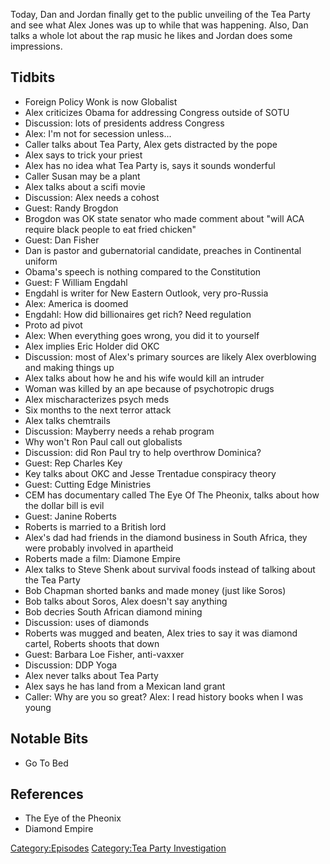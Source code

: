 {{Episode
    | title             = Feb. 25-March 1, 2009
    | caption           = [https://knowledgefight.libsyn.com/knowledge-fight-feb-25-march-1-2009 Listen to this episode on Libsyn]
    | episodeNumber     = 200
    | length            = 02:46:43
    | airDate           = September 3, 2018
    | coverageStartDate = February 25, 2009
    | coverageEndDate   = March 1, 2009
    | episodeType       = [[:Category:Tea Party Investigation|Tea Party Investigation]]
    | appearance        = [[Caller Susan]], [[Randy Brogdon]], [[Dan Fisher]], [[F William Engdahl]], [[Eric Holder]], [[Ron Paul]], [[Don Black]], [[Make Pardue]], [[Mike Howell]], [[Patrick Johns]], [[John Connelly]], [[David Duke]], [[JW Kirkpatrick]], [[Charles Key]], [[Jesse Trentadue]], [[Kenneth Trentadue]], [[Richard Lee Guthrie]], [[Cutting Edge Ministries]], [[Janine Roberts]], [[Steve Shenk]], [[Bob Chapman]]
    | previousEpisode   = [[199: August 29, 2018]]
    | nextEpisode       = [[201: A New Messiah and The Plunger Toss]]
}}

{{Stub}}

Today, Dan and Jordan finally get to the public unveiling of the Tea Party and see what Alex Jones was up to while that was happening. Also, Dan talks a whole lot about the rap music he likes and Jordan does some impressions.

==Tidbits==

*Foreign Policy Wonk is now Globalist
*Alex criticizes Obama for addressing Congress outside of SOTU
*Discussion: lots of presidents address Congress
*Alex: I'm not for secession unless...
*Caller talks about Tea Party, Alex gets distracted by the pope
*Alex says to trick your priest
*Alex has no idea what Tea Party is, says it sounds wonderful
*Caller Susan may be a plant
*Alex talks about a scifi movie
*Discussion: Alex needs a cohost
*Guest: Randy Brogdon
*Brogdon was OK state senator who made comment about "will ACA require black people to eat fried chicken"
*Guest: Dan Fisher
*Dan is pastor and gubernatorial candidate, preaches in Continental uniform
*Obama's speech is nothing compared to the Constitution
*Guest: F William Engdahl
*Engdahl is writer for New Eastern Outlook, very pro-Russia
*Alex: America is doomed
*Engdahl: How did billionaires get rich? Need regulation
*Proto ad pivot
*Alex: When everything goes wrong, you did it to yourself
*Alex implies Eric Holder did OKC
*Discussion: most of Alex's primary sources are likely Alex overblowing and making things up
*Alex talks about how he and his wife would kill an intruder
*Woman was killed by an ape because of psychotropic drugs
*Alex mischaracterizes psych meds
*Six months to the next terror attack
*Alex talks chemtrails
*Discussion: Mayberry needs a rehab program
*Why won't Ron Paul call out globalists
*Discussion: did Ron Paul try to help overthrow Dominica?
*Guest: Rep Charles Key
*Key talks about OKC and Jesse Trentadue conspiracy theory
*Guest: Cutting Edge Ministries
*CEM has documentary called The Eye Of The Pheonix, talks about how the dollar bill is evil
*Guest: Janine Roberts
*Roberts is married to a British lord
*Alex's dad had friends in the diamond business in South Africa, they were probably involved in apartheid
*Roberts made a film: Diamone Empire
*Alex talks to Steve Shenk about survival foods instead of talking about the Tea Party
*Bob Chapman shorted banks and made money (just like Soros)
*Bob talks about Soros, Alex doesn't say anything
*Bob decries South African diamond mining
*Discussion: uses of diamonds
*Roberts was mugged and beaten, Alex tries to say it was diamond cartel, Roberts shoots that down
*Guest: Barbara Loe Fisher, anti-vaxxer
*Discussion: DDP Yoga
*Alex never talks about Tea Party
*Alex says he has land from a Mexican land grant
*Caller: Why are you so great? Alex: I read history books when I was young

==Notable Bits==

*Go To Bed

==References==

*The Eye of the Pheonix
*Diamond Empire

[[Category:Episodes]]
[[Category:Tea Party Investigation]]

